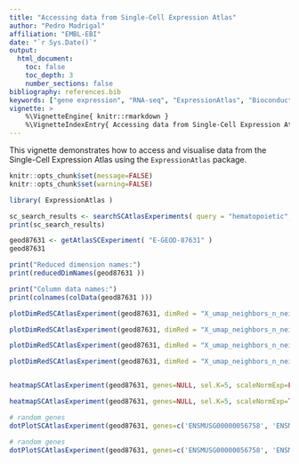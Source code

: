 ```yaml
---
title: "Accessing data from Single-Cell Expression Atlas"
author: "Pedro Madrigal"
affiliation: "EMBL-EBI"
date: "`r Sys.Date()`"
output:
  html_document:
    toc: false
    toc_depth: 3
    number_sections: false
bibliography: references.bib
keywords: ["gene expression", "RNA-seq", "ExpressionAtlas", "Bioconductor", "single-cell"]
vignette: >
    %\VignetteEngine{ knitr::rmarkdown }
    %\VignetteIndexEntry{ Accessing data from Single-Cell Expression Atlas }
---
```



This vignette demonstrates how to access and visualise data from the Single-Cell Expression Atlas using the `ExpressionAtlas` package. 

```r
knitr::opts_chunk$set(message=FALSE)
knitr::opts_chunk$set(warning=FALSE)
```
```r
library( ExpressionAtlas ) 
```

```r
sc_search_results <- searchSCAtlasExperiments( query = "hematopoietic", secondaryFilter = "old" )
print(sc_search_results)

geod87631 <- getAtlasSCExperiment( "E-GEOD-87631" )
geod87631

print("Reduced dimension names:")
print(reducedDimNames(geod87631 ))

print("Column data names:")
print(colnames(colData(geod87631 )))

plotDimRedSCAtlasExperiment(geod87631, dimRed = "X_umap_neighbors_n_neighbors_20", colorby = "louvain_resolution_0.1") + theme_classic() 

plotDimRedSCAtlasExperiment(geod87631, dimRed = "X_umap_neighbors_n_neighbors_20", colorby = "cell_type") + theme_classic() 

plotDimRedSCAtlasExperiment(geod87631, dimRed = "X_umap_neighbors_n_neighbors_20", colorby = "age") + theme_classic() 

plotDimRedSCAtlasExperiment(geod87631, dimRed = "X_umap_neighbors_n_neighbors_20", colorby = "genotype") + theme_classic() 


heatmapSCAtlasExperiment(geod87631, genes=NULL, sel.K=5, scaleNormExp=FALSE, show_row_names=FALSE ) 

heatmapSCAtlasExperiment(geod87631, genes=NULL, sel.K=5, scaleNormExp=TRUE, show_row_names=FALSE ) 

# random genes
dotPlotSCAtlasExperiment(geod87631, genes=c('ENSMUSG00000056758', 'ENSMUSG00000076867', 'ENSMUSG00000022584', 'ENSMUSG00000048442'), sel.K=5, scaleNormExp=TRUE) + theme_classic()

# random genes
dotPlotSCAtlasExperiment(geod87631, genes=c('ENSMUSG00000056758', 'ENSMUSG00000076867', 'ENSMUSG00000022584', 'ENSMUSG00000048442'), sel.K=9, scaleNormExp=FALSE) + theme_classic()



```

